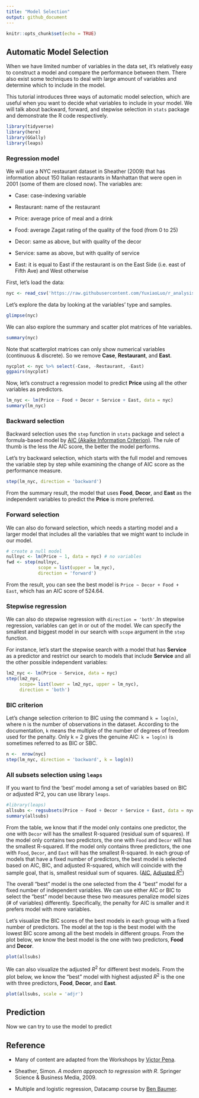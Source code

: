 ```yaml
---
title: "Model Selection"
output: github_document
---
```


```r
knitr::opts_chunk$set(echo = TRUE)
```

## Automatic Model Selection

When we have limited number of variables in the data set, it's relatively easy to construct a model and compare the performance between them. There also exist some techniques to deal with large amount of variables and determine which to include in the model.

This tutorial introduces three ways of automatic model selection, which are useful when you want to decide what variables to include in your model. We will talk about backward, forward, and stepwise selection in `stats` package and demonstrate the R code respectively. 

```r
library(tidyverse)
library(here)
library(GGally)
library(leaps)
```

### Regression model

We will use a NYC restaurant dataset in Sheather (2009) that has information about 150 Italian restaurants in Manhattan that were open in 2001 (some of them are closed now). The variables are:

- Case: case-indexing variable

- Restaurant: name of the restaurant

- Price: average price of meal and a drink

- Food: average Zagat rating of the quality of the food (from 0 to 25)

- Decor: same as above, but with quality of the decor

- Service: same as above, but with quality of service

- East: it is equal to East if the restaurant is on the East Side (i.e. east of Fifth Ave) and West otherwise

First, let's load the data:

```r
nyc <- read_csv('https://raw.githubusercontent.com/YuxiaoLuo/r_analysis_dri_2022/main/data/nyc.csv')

```

Let's explore the data by looking at the variables' type and samples.

```r
glimpse(nyc)
```

We can also explore the summary and scatter plot matrices of hte variables. 

```r
summary(nyc)
```

Note that scatterplot matrices can only show numerical variables (continuous & discrete). So we remove **Case**, **Restaurant**, and **East**.

```r
nycplot <- nyc %>% select(-Case, -Restaurant, -East)
ggpairs(nycplot)
```
Now, let's construct a regression model to predict **Price** using all the other variables as predictors. 

```r
lm_nyc <- lm(Price ~ Food + Decor + Service + East, data = nyc)
summary(lm_nyc)
```

### Backward selection

Backward selection uses the `step` function in `stats` package and select a formula-based model by [AIC (Akaike Information Criterion)](https://en.wikipedia.org/wiki/Akaike_information_criterion). The rule of thumb is the less the AIC score, the better the model performs. 

Let's try backward selection, which starts with the full model and removes the variable step by step while examining the change of AIC score as the performance measure. 

```r
step(lm_nyc, direction = 'backward')

```

From the summary result, the model that uses **Food**, **Decor**, and **East** as the independent variables to predict the **Price** is more preferred. 

### Forward selection

We can also do forward selection, which needs a starting model and a larger model that includes all the variables that we might want to include in our model. 

```r
# create a null model
nullnyc <- lm(Price ~ 1, data = nyc) # no variables
fwd <- step(nullnyc, 
            scope = list(upper = lm_nyc),
            direction = 'forward')
```

From the result, you can see the best model is `Price ~ Decor + Food + East`, which has an AIC score of 524.64. 

### Stepwise regression

We can also do stepwise regression with `direction = 'both'`.In stepwise regression, variables can get in or out of the model. We can specify the smallest and biggest model in our search with `scope` argument in the `step` function.

For instance, let's start the stepwise search with a model that has **Service** as a predictor and restrict our search to models that include **Service** and all the other possible independent variables:

```r
lm2_nyc <- lm(Price ~ Service, data = nyc)
step(lm2_nyc,
     scope= list(lower = lm2_nyc, upper = lm_nyc),
     direction = 'both')
```

### BIC criterion 

Let's change selection criterion to BIC using the command `k = log(n)`, where n is the number of observations in the dataset. According to the documentation, `k` means the multiple of the number of degrees of freedom used for the penalty. Only k = 2 gives the genuine AIC: `k = log(n)` is sometimes referred to as BIC or SBC.

```r
n <-  nrow(nyc)
step(lm_nyc, direction = 'backward', k = log(n))
```

### All subsets selection using `leaps`

If you want to find the 'best' model among a set of variables based on BIC or adjusted R^2, you can use library `leaps`.

```r
#library(leaps)
allsubs <- regsubsets(Price ~ Food + Decor + Service + East, data = nyc)
summary(allsubs)
```

From the table, we know that if the model only contains one predictor, the one with `Decor` will has the smallest R-squared (residual sum of squares). If the model only contains two predictors, the one with `Food` and `Decor` will has the smallest R-squared. If the model only contains three predictors, the one with `Food`, `Decor`, and `East` will has the smallest R-squared. In each group of models that have a fixed number of predictors, the best model is selected based on AIC, BIC, and adjusted R-squared, which will coincide with the sample goal, that is, smallest residual sum of squares. ([AIC](https://www.statisticshowto.com/akaikes-information-criterion/), [Adjusted $R^2$](https://www.statisticshowto.com/probability-and-statistics/statistics-definitions/adjusted-r2/))

The overall "best" model is the one selected from the 4 "best" model for a fixed number of independent variables. We can use either AIC or BIC to select the "best" model because these two measures penalize model sizes (# of variables) differently. Specifically, the penalty for AIC is smaller and it prefers model with more variables. 

Let's visualize the BIC scores of the best models in each group with a fixed number of predictors. The model at the top is the best model with the lowest BIC score among all the best models in different groups. From the plot below, we know the best model is the one with two predictors, **Food** and **Decor**. 

```r
plot(allsubs)
```
We can also visualize the adjusted $R^2$ for different best models. From the plot below, we know the "best" model with highest adjusted $R^2$ is the one with three predictors, **Food**, **Decor**, and **East**.

```r
plot(allsubs, scale = 'adjr')
```
## Prediction 

Now we can try to use the model to predict 

## Reference

- Many of content are adapted from the Workshops by [Victor Pena](https://vicpena.github.io/).

- Sheather, Simon. *A modern approach to regression with R*. Springer Science & Business Media, 2009.

- Multiple and logistic regression, Datacamp course by [Ben Baumer](https://beanumber.github.io/www/).























